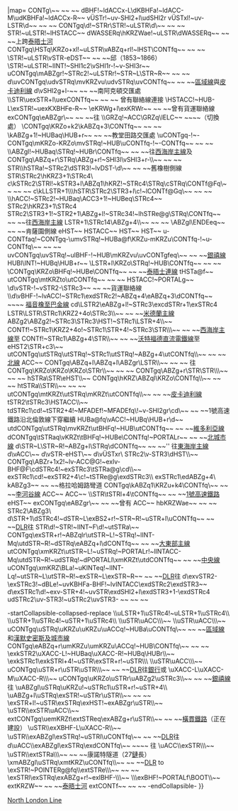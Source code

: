{{Routemap
|navbar = 北倫敦綫RDT
|title = 北倫敦綫
|title-color = white
|title-bg = #{{LOG color}}
|collapse = {{#if:{{{collapse|}}}|yes}}
|map=
CONTg\~~ ~~ ~~{{rmri|U||s}} {{BSto|{{link-en|滑鐵盧-雷丁線|Waterloo–Reading line}}|往{{stn|雷丁}}}}
dBHF!~ldACCx-L\dKBHFa!~ldACC-M\udKBHFa!~ldACCx-R~~{{rws|里奇蒙|倫敦}} {{rint|gb|rail}} {{rint|london|underground}}
vÜSTr!~uv-SHI2+l\udSHI2r
vÜSTxl!~uv-LSTR\d~~ ~~ ~~{{BSsplit|注：里奇蒙至根拿斯貝利之間|與[[區域線]]共用軌道}}
CONTgq\d!~STRr\STR!~uLSTR\d\~~ ~~ ~~{{rmri|L||s}} {{BSto|{{link-en|滑鐵盧-雷丁線|Waterloo–Reading line}}|往[[滑鐵盧站|滑鐵盧]]}}
STR!~uLSTR!~lHSTACC~~{{rws|邱園}} {{rint|london|underground}}
dWASSERq\hKRZWae!~uLSTR\dWASSERq~~ ~~ ~~{{link-en|邱鐵路橋|Kew Railway Bridge}}上跨[[泰晤士河]]
CONTgq\HSTq\KRZo+xl!~uLSTR\vABZq+rl!~lHST\CONTfq~~ ~~ ~~{{rmri|L||s}} {{BSto|{{link-en|豪恩斯洛環線|Hounslow Loop Line}}|{{rws|奇斯威克}}│{{link-en|邱橋站|Kew Bridge railway station|邱橋}}|it=off}}
\STR!~uLSTR\vSTR-eDST~~ ~~ ~~邱（1853~1866）
\STR!~uLSTR!~lINT!~SHI1c2\vSHI1r-!~v-SHI3r~~{{stn|古納斯伯里}} {{rint|london|underground}}
uCONTgq\mABZgr!~STRc2!~uLSTRr!~STR~L\STR~R~~ ~~ ~~{{rmri|L||s}} {{BSsplit|[[區域線]]經{{stn|伯爵宮}}|（曾有貨運/{{link-en|倫敦外環鐵路|Outer Circle (London)|倫敦外環}}聯絡線）}}
d\uvCONTgq\udvSTRq\mvKRZvu\udvSTRq\uvCONTfq~~ ~~ ~~[[區域線]]與[[皮卡迪利線]]
d\vSHI2g+l-~~ ~~ ~~南阿克頓交匯處
\\STR\uexSTR+l\uexCONTfq~~ ~~ ~~{{rmri|R||s}} 曾有聯絡線連接{{stn|阿克頓鎮}}
\HSTACC!~HUB-L\exSTR!~uexKXBHFe-R~~{{rws|南阿克頓}}
\eKRWg+l\exKRWr~~ ~~ ~~曾有貨運聯絡線
exCONTgq\eABZgr\~~ ~~ ~~往{{link-en|漢默史密斯及奇西克站|Hammersmith & Chiswick railway station|漢默史密斯及奇西克}}
\\GRZq!~ACC\GRZq\lELC~~ ~~{{rws|阿克頓中央}}~~（{{BSsplit|[[直流電|直流]][[第三軌]]|[[交流電|交流]][[接觸網]]|line=-}}切換處）
\CONTgq\KRZo+k2\kABZq+3\CONTfq~~ ~~ ~~{{BSsplit|[[大西部主線]]|[[南威爾士主線]]}}
\kABZg+1!~HUBaq\HUB+r~~ ~~ ~~教堂田路交匯處
\uCONTgq-!~-CONTgq\mKRZo-KRZo\mvSTRq!~HUB\uCONTfq-!~-CONTfq~~ ~~ ~~{{BSsplit|[[中央線 (倫敦地鐵)|中央線]]|{{link-en|阿克頓-諾霍特線|Acton–Northolt line}}}}
\\ABZgl!~HUBaq\STRq!~HUBr\CONTfq~~ ~~ ~~往[[西海岸主線]]及{{link-en|德定山線|Dudding Hill Line}}
CONTgq\ABZq+r\STRq\ABZg+r!~SHI3l\vSHI3+r-\\~~ ~~ ~~{{rmri|L||s}} {{BSto|[[西倫敦線]]|往{{rws|克拉珀姆交匯}}}}
STR\\hSTRa!~STRc2\dSTR3!~lvDST-\d\~~ ~~ ~~舊橡樹側線
STR\STRc2\hKRZ3+1\STRc4\
c\kSTRc2\STRl!~kSTR3+l\ABZq1\hKRZ!~STRc4\STRq\cSTRq\CONTf@Fq\~~ ~~ ~~{{rmri|R||s}} {{BSto|[[西海岸主線]]|經{{rws|沃特福德交匯}}}}
c\kLLSTR+1\\\hSTR\STRc2\STR3+l\c!~lCONTf@Gq\~~ ~~ ~~{{rmri|R||s}} {{BSsplit|[[沃特福德直流電鐵線]]及|[[貝克盧線]]（北行）}}
\\hACC!~STRc2!~HUBaq\ACC3+1!~HUBeq\STRc4~~{{stn|威爾斯登交匯}} {{rint|london|underground}}
STRc2\hKRZ3+1\STRc4
STRc2\STR3+1!~STR2+1\ABZg+l!~STRc34!~lhSTRe@g\STRq\CONTfq~~ ~~ ~~往[[西海岸主線]]
LSTR+1\STRc14\ABZg+4\\~~ ~~ ~~{{rmri|D||s}} {{BSsplit|[[沃特福德直流電鐵線]]及|[[貝克盧線]]（南行）}}
\ABZgl\ENDEeq~~ ~~ ~~肯薩園側線
eHST~~{{link-en|肯薩園與夏爾斯頓站|Kensal Green and Harlesden railway station|肯薩園與夏爾斯頓}}
HSTACC~~{{rws|肯薩台}}
HST~~{{rws|布朗德斯伯里公園}}
HST~~{{rws|布朗德斯伯里}}
u-CONTfaq!~CONTgq-\umvSTRq!~HUBa@f\KRZu-mKRZu\CONTfq-!~u-CONTfq\~~ ~~ ~~{{BSsplit|{{link-en|奇爾特恩主線|Chiltern Main Line}}|[[大都會線]]（與銀禧線軌道平行）}}
uvCONTgq\uvSTRq!~ulBHF-!~HUB\mKRZvu\uvCONTgfeq\~~ ~~ ~~[[銀禧線]]
HUBl\INT!~HUBq\HUB+r~~{{rws|西漢普斯泰德}} {{rint|gb|rail}} {{rint|london|underground}}
\LSTR+l\KRZo\STRq!~HUB\CONTfq~~ ~~ ~~{{rmri|R||s}} {{BSto|[[米德蘭主線]]|經{{stn|肯蒂什鎮}}}}
\CONTgq\KRZo\BHFq!~HUBe\CONTfq~~ ~~ ~~[[泰晤士連線]]
tHSTa@f~~{{rws|芬奇利路及弗格納爾}}
utCONTgq\mtKRZto\utCONTfq~~ ~~ ~~{{BSto|漢普斯泰德荒原隧道|上跨[[北線]]}}
HSTACC!~PORTALg~~{{rws|漢普斯泰德荒原}}
\d\vSTR-!~vSTR2-\STRc3~~ ~~ ~~貨運聯絡線
\\d\vBHF-!~lvACC!~STRc1\exdSTRc2!~ABZq+4\eABZq+3\dCONTfq~~ ~~{{rws|福音橡}}~~{{Pad|1em}} [[福音橡至巴金線]]
cd\LSTR2\eABZg+l!~STRc3\excdSTRr+1\exSTRc4
LSTR\LSTR\STRc1\KRZ2+4o\STRc3\\~~ ~~ ~~[[米德蘭主線]]
ABZg2\ABZg2!~STRc3\STRc3\HST!~STRc1\LSTR+4\\~~{{rws|肯蒂什鎮西}}
CONTf!~STRc1\KRZ2+4o!~STRc1\STR+4!~STRc3\STR\\\~~ ~~ ~~[[西海岸主線]]至{{rws|尤斯頓}}
CONTf!~STRc1\ABZg+4\STR\\~~ ~~ ~~[[沃特福德直流電鐵線]]至{{rws|尤斯頓}}
eHST2\STR+c3\~~{{link-en|櫻草山站|Primrose Hill railway station|櫻草山}}
utCONTgq\utSTRq\utSTRq!~STRc1\utSTRq!~ABZg+4\utCONTfq\\~~ ~~ ~~[[北線]]
ACC~~{{rws|金頓路}}
CONTgq\ABZq+l\ABZq+l\ABZgr\LSTR\\~~ ~~ ~~{{rmri|L||s}} 往{{rws|聖潘克拉斯}}
CONTgq\KRZo\KRZo\KRZo\STRr\\~~ ~~ ~~{{BSto|[[米德蘭主線]]|往{{rws|聖潘克拉斯}}}}
CONTgq\ABZg+r\STR\STR\\\~~ ~~ ~~{{BSto|[[1號高速鐵路]]|往{{rws|聖潘克拉斯}}}}
hSTRa\STR\eHST\\~~{{link-en|棉登徑站|Maiden Lane railway stations|棉登徑}}
CONTgq\hKRZ\ABZql\KRZo\CONTfq\\~~ ~~ ~~{{BSto|[[東海岸主線]]|{{rmri|L||s}} [[倫敦國王十字車站|國王十字]]│[[愛丁堡威瓦利站|愛丁堡]] {{rmri|r||s}}}}
htSTRa\\STR\\~~ ~~ ~~{{BSto|[[1號高速鐵路]]|往[[英法海底隧道]]}}
utCONTgq\mtKRZt\utSTRq\mKRZt\utCONTfq\\~~ ~~ ~~[[皮卡迪利線]]
tSTR2\tSTRc3\HSTACC\\~~{{rws|卡利多尼安路及巴恩斯伯里}}
tdSTRc1\cd!~tSTR2+4!~MFADEf!~MFADEfq\!~v-SHI2gr\cd\~~ ~~ ~~1號高速鐵路沿北倫敦線下穿繼續
HUBa@fq\vACC!~HUBq\HUB+r\d~~{{stn|高貝里及伊斯靈頓}} {{rint|gb|rail}} {{rint|london|underground}}
utdCONTgq\utSTRq\mvKRZt\utBHFq!~HUB\utCONTfq~~ ~~ ~~[[維多利亞線]]
dCONTgq\tSTRaq\vKRZt\tBHFq!~HUBe\CONTfq!~PORTALr~~ ~~ ~~[[北城市線]]
d\STR~L\STR~R!~ABZg+l\STRq\dCONTfq~~ ~~ ~~''{{rmri|R||s}} 往[[東海岸主線]]
d\vACC\~~{{rws|卡農伯里}}
d\vSTR-eHST\~~{{link-en|邁亞美公園站|Mildmay Park railway station|邁亞美公園}}
d\vÜSTxr\
STRc2\v-STR3\dHST\\~~{{rws|達爾斯頓京士蘭}}
CONTgq\ABZr+1x2!~lv-ACC@G!~exlv-BHF@F\cdSTRc4!~exSTRc3\tSTRa@g\cd\\~~{{rws|達爾斯頓交匯}} {{BSsplit|[[東倫敦線]]|{{link-en|北倫敦線城市支線|North London Line City Branch|城市支線}}}}
exSTRc1\cd!~exSTR2+4\c!~tSTRe@g\exdSTRc3\\
exSTRc1\edABZg+4\
kABZg3~~ ~~ ~~格拉哈姆路彎道
CONTgq\kABZq1\KRZu+k4\CONTfq\~~ ~~ ~~[[李河谷線]]
ACC~~{{rws|哈克尼中央}}
ACC~~{{rws|霍默頓}}
\\STR\tSTRl+4\tCONTfq~~ ~~ ~~[[1號高速鐵路]]
eHST~~{{link-en|維多利亞公園站 (英格蘭)|Victoria Park railway station (England)|維多利亞公園}}
exCONTgq\eABZgr\~~ ~~ ~~曾有{{link-en|北倫敦鐵路|North London Railway}}
ACC~~{{rws|哈克尼維克}}
hbKRZWae~~ ~~ ~~{{link-en|利河 (英格蘭)|River Lea|利河}}
STRc2\ABZg3\
d\STR+1\dSTRc4!~dSTR~L\exBS2+r!~STR~R!~uSTR+l\uCONTfq~~ ~~ ~~[[碼頭區輕便鐵路|DLR]]往{{stn|斯特拉福德國際}}
STR\d!~STR!~lINT~F\d!~utSTRa\~~{{stn|斯特拉福德}} {{rint|gb|rail}} {{rint|London|Underground}} {{rint|London|dlr}} {{rint|London|crossrail}}
CONTgq\exSTR+r!~ABZqlr\utSTR~L!~STRq!~lINT-Mq\utdSTR~R!~dSTRq\eABZq+l\dCONTfq~~ ~~ ~~[[大東部主線]]
utCONTgq\xmKRZt\utSTR~L!~uSTRq!~PORTALr!~lINTACC-Mq\utdSTR~R!~udSTRq!~dPORTALl\xmKRZt\utdCONTfq~~ ~~ ~~[[中央線 (倫敦地鐵)|中央線]]
uCONTgq\xmKRZ\BLa!~uKINTeq!~lINT-Lq!~utSTR~L\utSTR~R!~exSTR~L\exSTR~R~~ ~~ ~~[[碼頭區輕便鐵路|DLR]]往{{stn|劉易舍姆}}
d\exvSTR2-\exSTRc3!~dBLe!~uvKBHFa-BHF!~lvINTACC\exdSTRc2\exdSTR3~~{{BSto|階梯|[[銀禧線]]往{{stn|史丹摩}}│[[碼頭區輕便鐵路|DLR]]往{{stn|劉易舍姆}}}}
d\exSTRc1\d!~exv-STR+4!~uvSTR\exdSHI2+l\exdSTR3+1-\exdSTRc4
udSTRc2\uv-STR3!~uSTRc2\uvSTR3- ~~ ~~ ~~{{rmri|D||s}} {{BSto|曾有{{link-en|東郡及泰晤士交匯鐵路|Eastern Counties and Thames Junction Railway|EC&TJR}}|往{{link-en|北伍利奇站|North Woolwich railway station|北伍利奇}}}}

-startCollapsible-collapsed-replace
\\uLSTR+1\uSTRc4!~uLSTR+1\uSTRc4\\
\\uSTR+1\uSTRc4!~uSTR+1\uSTRc4\\
\\uSTR\uACC\\\~~{{stn|斯特拉特福德高街}}
\\uSTR\uACC\\\~~{{stn|修院路}}
uCONTgq\uSTRq\uKRZu\uKRZu\uACCq!~HUBa\uCONTfq\~~ ~~ ~~[[區域線]]和[[漢默史密斯及城市線]]
CONTgq\eABZq+r\umKRZu\umKRZu\ACCq!~HUB\CONTfq\~~ ~~ ~~{{link-en|倫敦、蒂爾伯里與紹森德鐵路|London, Tilbury and Southend Railway}}
\exkSTR2\uXACC-L!~HUBaq\uXACC-R!~HUBq\HUBr\\~~{{stn|西漢姆}} {{rint|gb|rail}} {{rint|London|Underground}}
\exkSTRc1\exkSTRl+4!~uSTR\exSTR+r!~uSTR\\\
\\uSTR\uACC\\\~~{{stn|星里}}
uCONTgq\uSTR+r\uSTR\uSTR\\\~~ ~~ ~~[[碼頭區輕便鐵路|DLR]]往[[銀行及紀念碑站|銀行]]或{{stn|塔門廊}}
\uXACC-L\uXACC-M\uXACC-R\\\~~{{stn|景寧鎮}}
uCONTgq\uKRZo\uSTRr\uABZg2\uSTRc3\\~~ ~~ ~~[[銀禧線]]往{{stn|史丹摩}}
\uABZgl\uSTRq\uKRZu!~uSTRc1\uSTR+r!~uSTR+4\\
\uABZg+l\uSTRq\exSTR!~uSTRr\uSTR\\~~ ~~ ~~{{BSsplit|[[碼頭區輕便鐵路|DLR]]是由原銀城電車軌道的潮水盆地|至駁船塢遠處高架化而成}}
\exSTR+l!~uSTR\exSTRq\exHST!~exABZgr\uSTR\\~~{{link-en|潮水盆地站|Tidal Basin railway station|潮水盆地}}
\uSTR\\exSTR\uACC\\~~{{stn|皇家維多利亞}}
extCONTgq\uemKRZt\extSTReq\exABZg+r\uSTR\\~~ ~~ ~~[[橫貫鐵路]]（正在建設）
\uSTR\\exXBHF-L\uXACC-R\\~~{{stn|海關樓}}
\uSTR\\exABZgl\exSTRq!~uSTRl\uCONTfq\~~ ~~ ~~[[碼頭區輕便鐵路|DLR]]往{{stn|貝克頓}}
d\uACC\\exABZgl\exSTRq\exdCONTfq\~~ ~~{{stn|西銀城}}~~{{pad|2em}}{{rmri|R||s}} 往{{link-en|加量斯站|Gallions railway station|加量斯}}
\uACC\\exSTR\\\~~{{stn|駁船塢}}
\uSTR\\extSTRa\\\~~ ~~ ~~康諾特隧道（27[[鏈 (量度單位)|鏈]]長）
\xmABZgl\uSTRq\xmtKRZ\uCONTfq\\~~ ~~ ~~[[碼頭區輕便鐵路|DLR]] to {{stn|伍利奇兵工廠}}
\exSTR!~POINTERg@fq\\extSTRe\\\~~ ~~ ~~{{small|銀城電車軌道曾為第一條{{link-en|東郡及泰晤士交匯鐵路|Eastern Counties and Thames Junction Railway|EC&TJR}}路線}}
\exSTRl\exSTRq\exABZg+r!~exlBHF-\\\~~{{link-en|銀城站|Silvertown railway station|銀城}}
\\\exBHF!~PORTALf\BOOT\\~~{{link-en|北伍利奇站|North Woolwich railway station|北伍利奇}}
extKRZW~~ ~~ ~~[[泰晤士河]]
extCONTf~~ ~~ ~~{{BSto|[[橫貫鐵路]]|往{{rws|修道院森林}}（正在建設）}}
-endCollapsible-
}}<noinclude>
{{rdt intro|[[北倫敦線]]}}

[[Category:英國鐵路RDT|North London Line]]</noinclude>